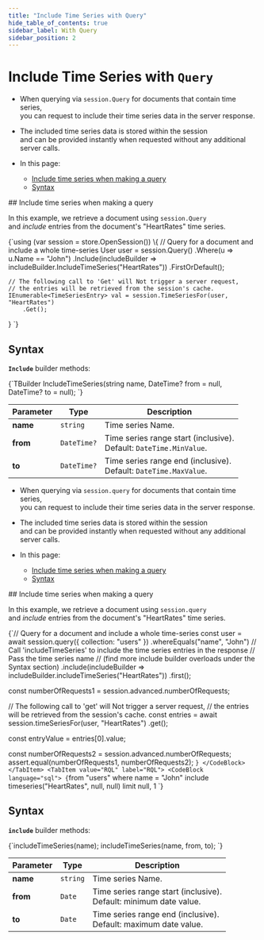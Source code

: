 ---
title: "Include Time Series with Query"
hide_table_of_contents: true
sidebar_label: With Query
sidebar_position: 2
---




# Include Time Series with&nbsp;`Query`
<LanguageSwitcher supportedLanguages={supportedLanguages} />
<LanguageContent language="csharp">

<Admonition type="note" title="Note">

* When querying via `session.Query` for documents that contain time series,  
  you can request to include their time series data in the server response.

* The included time series data is stored within the session   
  and can be provided instantly when requested without any additional server calls.

* In this page:  
   * [Include time series when making a query](../../../../../document-extensions/timeseries/client-api/session/include/with-session-query.mdx#include-time-series-when-making-a-query)
   * [Syntax](../../../../../document-extensions/timeseries/client-api/session/include/with-session-query.mdx#syntax)

</Admonition>
## Include time series when making a query

In this example, we retrieve a document using `session.Query`  
and _include_ entries from the document's "HeartRates" time series.

<TabItem value="timeseries_region_Query-Document-And-Include-TimeSeries" label="timeseries_region_Query-Document-And-Include-TimeSeries">
<CodeBlock language="csharp">
{`using (var session = store.OpenSession())
\{
    // Query for a document and include a whole time-series
    User user = session.Query<User>()
        .Where(u => u.Name == "John")
        .Include(includeBuilder => includeBuilder.IncludeTimeSeries("HeartRates"))
        .FirstOrDefault();

    // The following call to 'Get' will Not trigger a server request,  
    // the entries will be retrieved from the session's cache.  
    IEnumerable<TimeSeriesEntry> val = session.TimeSeriesFor(user, "HeartRates")
        .Get();
\}
`}
</CodeBlock>
</TabItem>



## Syntax

**`Include`** builder methods:

<TabItem value="IncludeTimeSeries-definition" label="IncludeTimeSeries-definition">
<CodeBlock language="csharp">
{`TBuilder IncludeTimeSeries(string name, DateTime? from = null, DateTime? to = null);
`}
</CodeBlock>
</TabItem>

| Parameter | Type        | Description                                                           |
|-----------|-------------|-----------------------------------------------------------------------|
| **name**  | `string`    | Time series Name.                                                     |
| **from**  | `DateTime?` | Time series range start (inclusive).<br/>Default: `DateTime.MinValue`. |
| **to**    | `DateTime?` | Time series range end (inclusive).<br/>Default: `DateTime.MaxValue`.   |




</LanguageContent>
<LanguageContent language="nodejs">

<Admonition type="note" title="Note">

* When querying via `session.query` for documents that contain time series,  
  you can request to include their time series data in the server response.

* The included time series data is stored within the session   
  and can be provided instantly when requested without any additional server calls.

* In this page:  
   * [Include time series when making a query](../../../../../document-extensions/timeseries/client-api/session/include/with-session-query.mdx#include-time-series-when-making-a-query)
   * [Syntax](../../../../../document-extensions/timeseries/client-api/session/include/with-session-query.mdx#syntax)

</Admonition>
## Include time series when making a query

In this example, we retrieve a document using `session.query`  
and _include_ entries from the document's "HeartRates" time series.

<Tabs groupId='languageSyntax'>
<TabItem value="Query" label="Query">
<CodeBlock language="js">
{`// Query for a document and include a whole time-series
const user = await session.query({ collection: "users" })
    .whereEquals("name", "John")
     // Call 'includeTimeSeries' to include the time series entries in the response
     // Pass the time series name
     // (find more include builder overloads under the Syntax section)
    .include(includeBuilder => includeBuilder.includeTimeSeries("HeartRates"))
    .first();

const numberOfRequests1 = session.advanced.numberOfRequests;

// The following call to 'get' will Not trigger a server request,
// the entries will be retrieved from the session's cache.
const entries = await session.timeSeriesFor(user, "HeartRates")
    .get();

const entryValue = entries[0].value;

const numberOfRequests2 = session.advanced.numberOfRequests;
assert.equal(numberOfRequests1, numberOfRequests2);
`}
</CodeBlock>
</TabItem>
<TabItem value="RQL" label="RQL">
<CodeBlock language="sql">
{`from "users"
where name = "John" 
include timeseries("HeartRates", null, null)
limit null, 1
`}
</CodeBlock>
</TabItem>
</Tabs>



## Syntax

**`include`** builder methods:

<TabItem value="syntax" label="syntax">
<CodeBlock language="js">
{`includeTimeSeries(name);
includeTimeSeries(name, from, to);
`}
</CodeBlock>
</TabItem>

| Parameter | Type     | Description                                                          |
|-----------|----------|----------------------------------------------------------------------|
| **name**  | `string` | Time series Name.                                                    |
| **from**  | `Date`   | Time series range start (inclusive).<br/>Default: minimum date value. |
| **to**    | `Date`   | Time series range end (inclusive).<br/>Default: maximum date value.   |




</LanguageContent>

<!---
### Client API
- [Time Series API Overview](../../../../../document-extensions/timeseries/client-api/overview)

### Studio Articles
- [Studio Time Series Management](../../../../../studio/database/document-extensions/time-series)

### Querying and Indexing
- [Time Series Querying](../../../../../document-extensions/timeseries/querying/overview-and-syntax)
- [Time Series Indexing](../../../../../document-extensions/timeseries/indexing)

### Policies
- [Time Series Rollup and Retention](../../../../../document-extensions/timeseries/rollup-and-retention)


-->